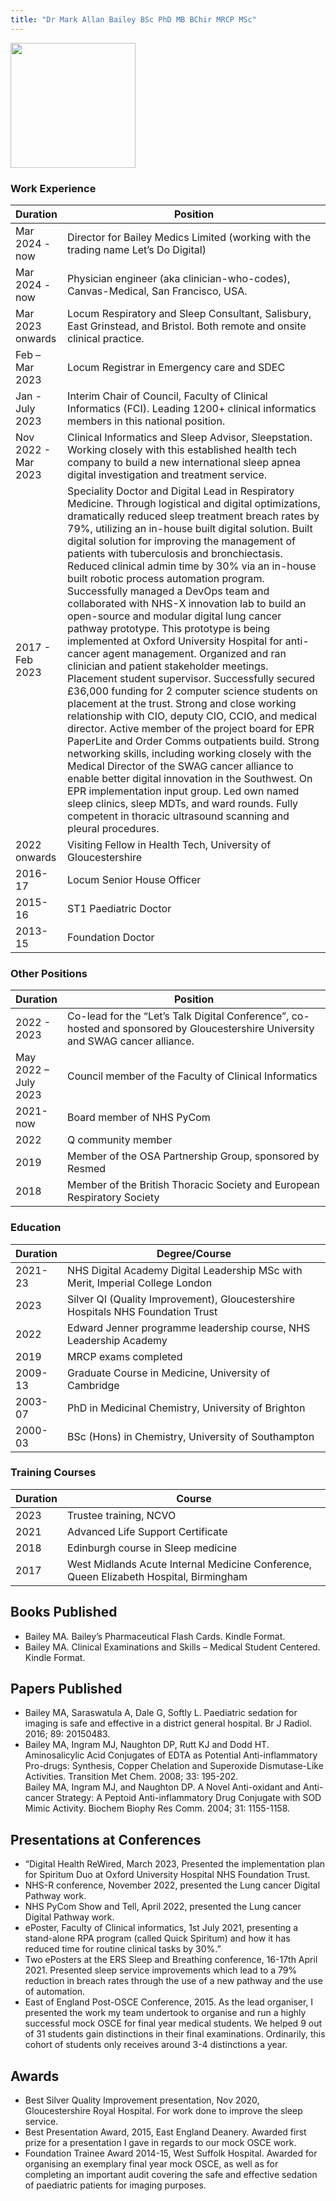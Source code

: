 ```yaml
---
title: "Dr Mark Allan Bailey BSc PhD MB BChir MRCP MSc"
---
```


![](/media/mark-bailey.jpg){height=200px fig-align="center" fig-alt="Profile picture of Mark Bailey"}

### Work Experience

| Duration           | Position                                                                                                                         |
|--------------------|----------------------------------------------------------------------------------------------------------------------------------|
| Mar 2024 - now    | Director for Bailey Medics Limited (working with the trading name Let's Do Digital)                                             |
| Mar 2024 - now    | Physician engineer (aka clinician-who-codes), Canvas-Medical, San Francisco, USA.                                               |
| Mar 2023 onwards  | Locum Respiratory and Sleep Consultant, Salisbury, East Grinstead, and Bristol. Both remote and onsite clinical practice.     |
| Feb – Mar 2023    | Locum Registrar in Emergency care and SDEC                                                                                       |
| Jan - July 2023   | Interim Chair of Council, Faculty of Clinical Informatics (FCI). Leading 1200+ clinical informatics members in this national position. |
| Nov 2022 - Mar 2023 | Clinical Informatics and Sleep Advisor, Sleepstation. Working closely with this established health tech company to build a new international sleep apnea digital investigation and treatment service. |
| 2017 - Feb 2023   | Speciality Doctor and Digital Lead in Respiratory Medicine. Through logistical and digital optimizations, dramatically reduced sleep treatment breach rates by 79%, utilizing an in-house built digital solution. Built digital solution for improving the management of patients with tuberculosis and bronchiectasis. Reduced clinical admin time by 30% via an in-house built robotic process automation program. Successfully managed a DevOps team and collaborated with NHS-X innovation lab to build an open-source and modular digital lung cancer pathway prototype. This prototype is being implemented at Oxford University Hospital for anti-cancer agent management. Organized and ran clinician and patient stakeholder meetings. Placement student supervisor. Successfully secured £36,000 funding for 2 computer science students on placement at the trust. Strong and close working relationship with CIO, deputy CIO, CCIO, and medical director. Active member of the project board for EPR PaperLite and Order Comms outpatients build. Strong networking skills, including working closely with the Medical Director of the SWAG cancer alliance to enable better digital innovation in the Southwest. On EPR implementation input group. Led own named sleep clinics, sleep MDTs, and ward rounds. Fully competent in thoracic ultrasound scanning and pleural procedures. |
| 2022 onwards      | Visiting Fellow in Health Tech, University of Gloucestershire                                                                     |
| 2016-17           | Locum Senior House Officer                                                                                                       |
| 2015-16           | ST1 Paediatric Doctor                                                                                                            |
| 2013-15           | Foundation Doctor                                                                                                                 |

### Other Positions

| Duration           | Position                                                                                                                         |
|--------------------|----------------------------------------------------------------------------------------------------------------------------------|
| 2022 - 2023       | Co-lead for the “Let’s Talk Digital Conference”, co-hosted and sponsored by Gloucestershire University and SWAG cancer alliance. |
| May 2022 – July 2023 | Council member of the Faculty of Clinical Informatics                                                                             |
| 2021-now          | Board member of NHS PyCom                                                                                                        |
| 2022              | Q community member                                                                                                                |
| 2019              | Member of the OSA Partnership Group, sponsored by Resmed                                                                          |
| 2018              | Member of the British Thoracic Society and European Respiratory Society                                                           |

### Education

| Duration           | Degree/Course                                                                                                                     |
|--------------------|-----------------------------------------------------------------------------------------------------------------------------------|
| 2021-23            | NHS Digital Academy Digital Leadership MSc with Merit, Imperial College London                                                    |
| 2023               | Silver QI (Quality Improvement), Gloucestershire Hospitals NHS Foundation Trust                                                   |
| 2022               | Edward Jenner programme leadership course, NHS Leadership Academy                                                                 |
| 2019               | MRCP exams completed                                                                                                             |
| 2009-13            | Graduate Course in Medicine, University of Cambridge                                                                              |
| 2003-07            | PhD in Medicinal Chemistry, University of Brighton                                                                                |
| 2000-03            | BSc (Hons) in Chemistry, University of Southampton                                                                                |

### Training Courses

| Duration           | Course                                                                                                                            |
|--------------------|-----------------------------------------------------------------------------------------------------------------------------------|
| 2023               | Trustee training, NCVO                                                                                                           |
| 2021               | Advanced Life Support Certificate                                                                                                 |
| 2018               | Edinburgh course in Sleep medicine                                                                                                |
| 2017               | West Midlands Acute Internal Medicine Conference, Queen Elizabeth Hospital, Birmingham                                            |

## Books Published

* Bailey MA. Bailey’s Pharmaceutical Flash Cards. Kindle Format.	
* Bailey MA. Clinical Examinations and Skills – Medical Student Centered. Kindle Format.	

## Papers Published

* Bailey MA, Saraswatula A, Dale G, Softly L. Paediatric sedation for imaging is safe and effective in a district general hospital. Br J Radiol. 2016; 89: 20150483.	
* Bailey MA, Ingram MJ, Naughton DP, Rutt KJ and Dodd HT. Aminosalicylic Acid Conjugates of EDTA as Potential Anti-inflammatory Pro-drugs: Synthesis, Copper Chelation and Superoxide Dismutase-Like Activities. Transition Met Chem. 2008; 33: 195-202.	
Bailey MA, Ingram MJ, and Naughton DP. A Novel Anti-oxidant and Anti-cancer Strategy: A Peptoid Anti-inflammatory Drug Conjugate with SOD Mimic Activity. Biochem Biophy Res Comm. 2004; 31: 1155-1158.	

## Presentations at Conferences


* "Digital Health ReWired, March 2023, Presented the implementation plan for Spiritum Duo at Oxford University Hospital NHS Foundation Trust.
* NHS-R conference, November 2022, presented the Lung cancer Digital Pathway work.
* NHS PyCom Show and Tell, April 2022, presented the Lung cancer Digital Pathway work.
* ePoster, Faculty of Clinical informatics, 1st July 2021, presenting a stand-alone RPA program (called Quick Spiritum) and how it has reduced time for routine clinical tasks by 30%."	
* Two ePosters at the ERS Sleep and Breathing conference, 16-17th April 2021. Presented sleep service improvements which lead to a 79% reduction in breach rates through the use of a new pathway and the use of automation.	
* East of England Post-OSCE Conference, 2015. As the lead organiser, I presented the work my team undertook to organise and run a highly successful mock OSCE for final year medical students. We helped 9 out of 31 students gain distinctions in their final examinations. Ordinarily, this cohort of students only receives around 3-4 distinctions a year.	

## Awards

* Best Silver Quality Improvement presentation, Nov 2020, Gloucestershire Royal Hospital. For work done to improve the sleep service.	
* Best Presentation Award, 2015, East England Deanery. Awarded first prize for a presentation I gave in regards to our mock OSCE work.	
* Foundation Trainee Award 2014-15, West Suffolk Hospital. Awarded for organising an exemplary final year mock OSCE, as well as for completing an important audit covering the safe and effective sedation of paediatric patients for imaging purposes.	
